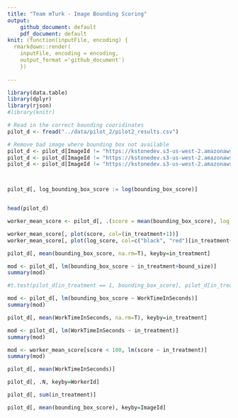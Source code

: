 ```yaml
---
title: "Team mTurk - Image Bounding Scoring"
output: 
    github_document: default
    pdf_document: default
knit: (function(inputFile, encoding) {
  rmarkdown::render(
    inputFile, encoding = encoding,
    output_format ='github_document')
    })
  
---
```


```r
library(data.table)
library(dplyr)
library(rjson)
#library(knitr)
```

```r
# Read in the correct bounding cooridinates
pilot_d <- fread("../data/pilot_2/pilot2_results.csv")

# Remove bad image where bounding box not available
pilot_d <- pilot_d[ImageId != "https://kstonedev.s3-us-west-2.amazonaws.com/W241/openimages/104b3a47edc67285.jpg",]
pilot_d <- pilot_d[ImageId != "https://kstonedev.s3-us-west-2.amazonaws.com/W241/openimages/1002f337f91b7932.jpg",]
pilot_d <- pilot_d[ImageId != "https://kstonedev.s3-us-west-2.amazonaws.com/W241/openimages/1271622877a21c47.jpg",]



pilot_d[, log_bounding_box_score := log(bounding_box_score)]


head(pilot_d)
```

```r
worker_mean_score <- pilot_d[, .(score = mean(bounding_box_score), log_score = mean(log_bounding_box_score), in_treatment = as.integer(median(in_treatment))), keyby=WorkerId]

worker_mean_score[, plot(score, col=(in_treatment+1))]
worker_mean_score[, plot(log_score, col=c("black", "red")[in_treatment+1])]

```

```r
pilot_d[, mean(bounding_box_score, na.rm=T), keyby=in_treatment]

mod <- pilot_d[, lm(bounding_box_score ~ in_treatment+bound_size)]
summary(mod)

#t.test(pilot_d[in_treatment == 1, bounding_box_score], pilot_d[in_treatment == 0, bounding_box_score])

```

```r
mod <- pilot_d[, lm(bounding_box_score ~ WorkTimeInSeconds)]
summary(mod)
```

```r
pilot_d[, mean(WorkTimeInSeconds, na.rm=T), keyby=in_treatment]

mod <- pilot_d[, lm(WorkTimeInSeconds ~ in_treatment)]
summary(mod)

```


```r
mod <- worker_mean_score[score < 100, lm(score ~ in_treatment)]
summary(mod)
```


```r
pilot_d[, mean(WorkTimeInSeconds)]
```



```r
pilot_d[, .N, keyby=WorkerId]
```

```r

pilot_d[, sum(in_treatment)]
```

```r

pilot_d[, mean(bounding_box_score), keyby=ImageId]
```


```r


```


